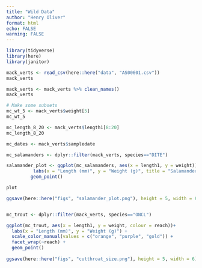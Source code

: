 ```yaml
---
title: "Wild Data"
author: "Henry Oliver"
format: html
echo: FALSE
warning: FALSE
---
```


```r
library(tidyverse)
library(here)
library(janitor)

mack_verts <- read_csv(here::here("data", "AS00601.csv"))
mack_verts

mack_verts <- mack_verts %>% clean_names()
mack_verts

```

```r
# Make some subsets
mc_wt_5 <- mack_verts$weight[5]
mc_wt_5

mc_length_8_20 <- mack_verts$length1[8:20]
mc_length_8_20

mc_dates <- mack_verts$sampledate

```


```r
mc_salamanders <- dplyr::filter(mack_verts, species=="DITE")

salamander_plot <- ggplot(mc_salamanders, aes(x = length1, y = weight)) +
          labs(x = "Length (mm)", y = "Weight (g)", title = "Salamander Weight as a Function of Length", subtitle = "Dicamptodon tenebrosus") +
         geom_point()

plot

ggsave(here::here("figs", "salamander_plot.png"), height = 5, width = 6)



```

```r
mc_trout <- dplyr::filter(mack_verts, species=="ONCL")

ggplot(mc_trout, aes(x = length1, y = weight, colour = reach))+
  labs(x = "Length (mm)", y = "Weight (g)") +
  scale_color_manual(values = c("orange", "purple", "gold")) +
  facet_wrap(~reach) +
  geom_point()
  
ggsave(here::here("figs", "cutthroat_size.png"), height = 5, width = 6)

```


